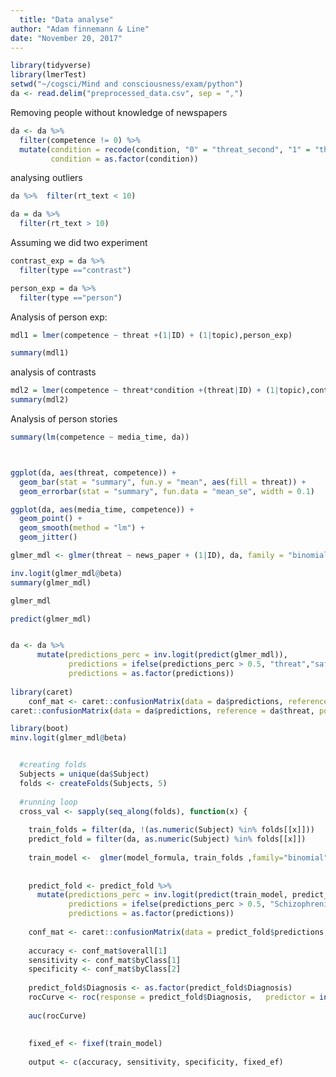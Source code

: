 ```yaml
---
  title: "Data analyse"
author: "Adam finnemann & Line"
date: "November 20, 2017"
---
```

  
  
  

```r
library(tidyverse)
library(lmerTest)
setwd("~/cogsci/Mind and consciousness/exam/python")
da <- read.delim("preprocessed_data.csv", sep = ",")

```

Removing people without knowledge of newspapers
```r
da <- da %>% 
  filter(competence != 0) %>% 
  mutate(condition = recode(condition, "0" = "threat_second", "1" = "threat_first"),
         condition = as.factor(condition))
```

analysing outliers
```r
da %>%  filter(rt_text < 10)

da = da %>%
  filter(rt_text > 10) 
```

Assuming we did two experiment
```r
contrast_exp = da %>% 
  filter(type =="contrast")

person_exp = da %>% 
  filter(type =="person")

```

Analysis of person exp:
```r
mdl1 = lmer(competence ~ threat +(1|ID) + (1|topic),person_exp)

summary(mdl1)
```


analysis of contrasts
```r

mdl2 = lmer(competence ~ threat*condition +(threat|ID) + (1|topic),contrast_exp)
summary(mdl2)
```
Analysis of person stories
```r
summary(lm(competence ~ media_time, da))




```



```r
ggplot(da, aes(threat, competence)) +
  geom_bar(stat = "summary", fun.y = "mean", aes(fill = threat)) +
  geom_errorbar(stat = "summary", fun.data = "mean_se", width = 0.1)

```


```r
ggplot(da, aes(media_time, competence)) +
  geom_point() +
  geom_smooth(method = "lm") +
  geom_jitter()

```


```r
glmer_mdl <- glmer(threat ~ news_paper + (1|ID), da, family = "binomial")

inv.logit(glmer_mdl@beta)
summary(glmer_mdl)
```

```r

glmer_mdl

predict(glmer_mdl)


da <- da %>% 
      mutate(predictions_perc = inv.logit(predict(glmer_mdl)),
             predictions = ifelse(predictions_perc > 0.5, "threat","safe"),
             predictions = as.factor(predictions))
    
library(caret)
    conf_mat <- caret::confusionMatrix(data = da$predictions, reference = da$threat, positive = "threat") 
caret::confusionMatrix(data = da$predictions, reference = da$threat, positive = "threat") 

library(boot)
minv.logit(glmer_mdl@beta)


  #creating folds  
  Subjects = unique(da$Subject)
  folds <- createFolds(Subjects, 5)
  
  #running loop
  cross_val <- sapply(seq_along(folds), function(x) {
    
    train_folds = filter(da, !(as.numeric(Subject) %in% folds[[x]]))
    predict_fold = filter(da, as.numeric(Subject) %in% folds[[x]])
    
    train_model <-  glmer(model_formula, train_folds ,family="binomial")
    
    
    predict_fold <- predict_fold %>% 
      mutate(predictions_perc = inv.logit(predict(train_model, predict_fold, allow.new.levels = T)),
             predictions = ifelse(predictions_perc > 0.5, "Schizophrenia","Control"),
             predictions = as.factor(predictions))
    
    conf_mat <- caret::confusionMatrix(data = predict_fold$predictions, reference = predict_fold$Diagnosis, positive = "Schizophrenia") 
    
    accuracy <- conf_mat$overall[1]
    sensitivity <- conf_mat$byClass[1]
    specificity <- conf_mat$byClass[2]
    
    predict_fold$Diagnosis <- as.factor(predict_fold$Diagnosis)
    rocCurve <- roc(response = predict_fold$Diagnosis,   predictor = inv.logit(test))
    
    auc(rocCurve) 
    
    
    fixed_ef <- fixef(train_model) 
    
    output <- c(accuracy, sensitivity, specificity, fixed_ef)
    


```

